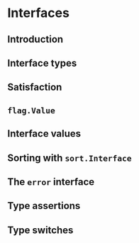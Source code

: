 # Interfaces

## Introduction

## Interface types

## Satisfaction

## `flag.Value`

## Interface values

## Sorting with `sort.Interface`

## The `error` interface

## Type assertions

## Type switches

